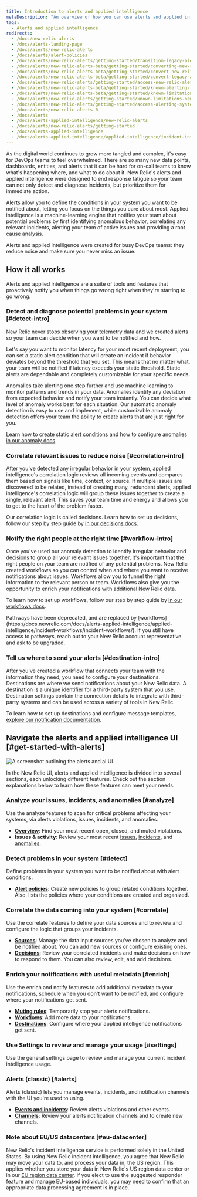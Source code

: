 ```yaml
---
title: Introduction to alerts and applied intelligence
metaDescription: "An overview of how you can use alerts and applied intelligence to monitor your systems and be notified when things go wrong, and when they're starting to go wrong."
tags:
  - Alerts and applied intelligence
redirects:
  - /docs/new-relic-alerts
  - /docs/alerts-landing-page
  - /docs/alerts/new-relic-alerts
  - /docs/alerts/alert-policies
  - /docs/alerts/new-relic-alerts/getting-started/transition-legacy-alerting-new-relic-alerts
  - /docs/alerts/new-relic-alerts-beta/getting-started/converting-new-relic-alerts-v2-v3
  - /docs/alerts/new-relic-alerts-beta/getting-started/convert-new-relic-alerts-v2-v3
  - /docs/alerts/new-relic-alerts-beta/getting-started/convert-legacy-alerting-new-relic-alerts
  - /docs/alerts/new-relic-alerts/getting-started/access-new-relic-alerts-legacy-alerting
  - /docs/alerts/new-relic-alerts-beta/getting-started/known-alerting-limitations-v3
  - /docs/alerts/new-relic-alerts-beta/getting-started/known-limitations-new-relic-alerts
  - /docs/alerts/new-relic-alerts/getting-started/known-limitations-new-relic-alerts
  - /docs/alerts/new-relic-alerts/getting-started/access-alerting-systems-new-relic
  - /docs/alerts/new-relic-alerts-0
  - /docs/alerts
  - /docs/alerts-applied-intelligence/new-relic-alerts
  - /docs/alerts/new-relic-alerts/getting-started
  - /docs/alerts-applied-intelligence
  - /docs/alerts-applied-intelligence/applied-intelligence/incident-intelligence/get-started-incident-intelligence
---
```



As the digital world continues to grow more tangled and complex, it's easy for DevOps teams to feel overwhelmed. There are so many new data points, dashboards, entities, and alerts that it can be hard for on-call teams to know what's happening where, and what to do about it. New Relic's alerts and applied intelligence were designed to end response fatigue so your team can not only detect and diagnose incidents, but prioritize them for immediate action.

Alerts allow you to define the conditions in your system you want to be notified about, letting you focus on the things you care about most. Applied intelligence is a machine-learning engine that notifies your team about potential problems by first identifying anomalous behavior, correlating any relevant incidents, alerting your team of active issues and providing a root cause analysis.

Alerts and applied intelligence were created for busy DevOps teams: they reduce noise and make sure you never miss an issue. 

## How it all works 

Alerts and applied intelligence are a suite of tools and features that proactively notify you when things go wrong right when they're starting to go wrong.

### Detect and diagnose potential problems in your system [#detect-intro]

New Relic never stops observing your telemetry data and we created alerts so your team can decide when you want to be notified and how.  

Let's say you want to monitor latency for your most recent deployment, you can set a static alert condition that will create an incident if behavior deviates beyond the threshold that you set. This means that no matter what, your team will be notified if latency exceeds your static threshold. Static alerts are dependable and completely customizable for your specific needs.

Anomalies take alerting one step further and use machine learning to monitor patterns and trends in your data. Anomalies identify any deviation from expected behavior and notify your team instantly. You can decide what level of anomaly works best for each situation. Our automatic anomaly detection is easy to use and implement, while customizable anomaly detection offers your team the ability to create alerts that are just right for you. 

Learn how to create static [alert conditions](/docs/alerts-applied-intelligence/new-relic-alerts/alert-conditions/create-alert-conditions/) and how to configure anomalies [in our anomaly docs](/docs/alerts-applied-intelligence/applied-intelligence/anomaly-detection/anomaly-detection-applied-intelligences).

### Correlate relevant issues to reduce noise [#correlation-intro]

After you've detected any irregular behavior in your system, applied intelligence's correlation logic reviews all incoming events and compares them based on signals like time, context, or source. If multiple issues are discovered to be related, instead of creating many, redundant alerts, applied intelligence's correlation logic will group these issues together to create a single, relevant alert. This saves your team time and energy and allows you to get to the heart of the problem faster. 

Our correlation logic is called decisions. Learn how to set up decisions, follow our step by step guide by [in our decisions docs](/docs/alerts-applied-intelligence/applied-intelligence/incident-intelligence/change-applied-intelligence-correlation-logic-decisions/).

### Notify the right people at the right time [#workflow-intro]

Once you've used our anomaly detection to identify irregular behavior and decisions to group all your relevant issues together, it's important that the right people on your team are notified of any potential problems. New Relic created workflows so you can control when and where you want to receive notifications about issues. Workflows allow you to funnel the right information to the relevant person or team. Workflows also give you the opportunity to enrich your notifications with additional New Relic data.

To learn how to set up workflows, follow our step by step guide by [in our workflows docs](https://docs.newrelic.com/docs/alerts-applied-intelligence/applied-intelligence/incident-workflows/incident-workflows).

<Callout variant="important">
  Pathways have been deprecated, and are replaced by [workflows](https://docs.newrelic.com/docs/alerts-applied-intelligence/applied-intelligence/incident-workflows/incident-workflows/).
If you still have access to pathways, reach out to your New Relic account representative and ask to be upgraded.
</Callout>

### Tell us where to send your alerts [#destination-intro]

After you've created a workflow that connects your team with the information they need,  you need to configure your destinations. Destinations are where we send notifications about your New Relic data. A destination is a unique identifier for a third-party system that you use. Destination settings contain the connection details to integrate with third-party systems and can be used across a variety of tools in New Relic.

To learn how to set up destinations and configure message templates, [explore our notification documentation](https://docs.newrelic.com/docs/alerts-applied-intelligence/notifications/destinations/).

## Navigate the alerts and applied intelligence UI [#get-started-with-alerts]

<img
  title="Alerts and AI homepage"
  alt="A screenshot outlining the alerts and ai UI"
  src={alertsAlertsandAiOverviewPage}
/>

In the New Relic UI, alerts and applied intelligence is divided into several sections, each unlocking different features. Check out the section explanations below to learn how these features can meet your needs.

### Analyze your issues, incidents, and anomalies [#analyze]

Use the analyze features to scan for critical problems affecting your systems, via alerts violations, issues, incidents, and anomalies.

* **[Overview](/docs/alerts-applied-intelligence/new-relic-alerts/get-started/alerts-ai-overview-page)**: Find your most recent open, closed, and muted violations.
* **Issues & activity**: Review your most recent [issues](/docs/alerts-applied-intelligence/new-relic-alerts/get-started/alerts-ai-overview-page/#issues), [incidents](/docs/alerts-applied-intelligence/new-relic-alerts/get-started/alerts-ai-overview-page/#incidents), and [anomalies](/docs/alerts-applied-intelligence/new-relic-alerts/get-started/alerts-ai-overview-page/#anomalies).

### Detect problems in your system [#detect]

Define problems in your system you want to be notified about with alert conditions.

* **[Alert policies](/docs/alerts-applied-intelligence/new-relic-alerts/alert-policies/create-edit-or-find-alert-policy/)**: Create new policies to group related conditions together. Also, lists the policies where your conditions are created and organized.

### Correlate the data coming into your system [#correlate]

Use the correlate features to define your data sources and to review and configure the logic that groups your incidents.

* **[Sources](/docs/alerts-applied-intelligence/applied-intelligence/incident-intelligence/change-applied-intelligence-correlation-logic-decisions#configure-sources)**: Manage the data input sources you've chosen to analyze and be notified about. You can add new sources or configure existing ones.
* **[Decisions](/docs/alerts-applied-intelligence/applied-intelligence/incident-intelligence/change-applied-intelligence-correlation-logic-decisions)**: Review your correlated incidents and make decisions on how to respond to them. You can also review, edit, and add decisions.

### Enrich your notifications with useful metadata [#enrich]

Use the enrich and notify features to add additional metadata to your notifications, schedule when you don't want to be notified, and configure where your notifications get sent.

* **[Muting rules](/docs/alerts-applied-intelligence/new-relic-alerts/alert-notifications/muting-rules-suppress-notifications/)**: Temporarily stop your alerts notifications.
* **[Workflows](/docs/alerts-applied-intelligence/applied-intelligence/incident-workflows/incident-workflows/)**: Add more data to your notifications.
* **[Destinations](/docs/alerts-applied-intelligence/applied-intelligence/incident-intelligence/get-started-incident-intelligence/#2-configure-destinations)**: Configure where your applied intelligence notifications get sent.

### Use Settings to review and manage your usage [#settings]

Use the general settings page to review and manage your current incident intelligence usage.

### Alerts (classic) [#alerts]

Alerts (classic) lets you manage events, incidents, and notification channels with the UI you're used to using.

* **[Events and incidents](/docs/alerts-applied-intelligence/new-relic-alerts/alert-incidents/view-violation-event-details-incidents/)**: Review alerts violations and other events.
* **[Channels](/docs/alerts-applied-intelligence/new-relic-alerts/alert-notifications/notification-channels-control-where-send-alerts/)**: Review your alerts notification channels and to create new channels.

### Note about EU/US datacenters [#eu-datacenter]

New Relic's incident intelligence service is performed solely in the United States. By using New Relic incident intelligence, you agree that New Relic may move your data to, and process your data in, the US region. This applies whether you store your data in New Relic's US region data center or in our [EU region data center](/docs/using-new-relic/welcome-new-relic/get-started/introduction-eu-region-data-center). If you elect to use the suggested responder feature and manage EU-based individuals, you may need to confirm that an appropriate data processing agreement is in place.
